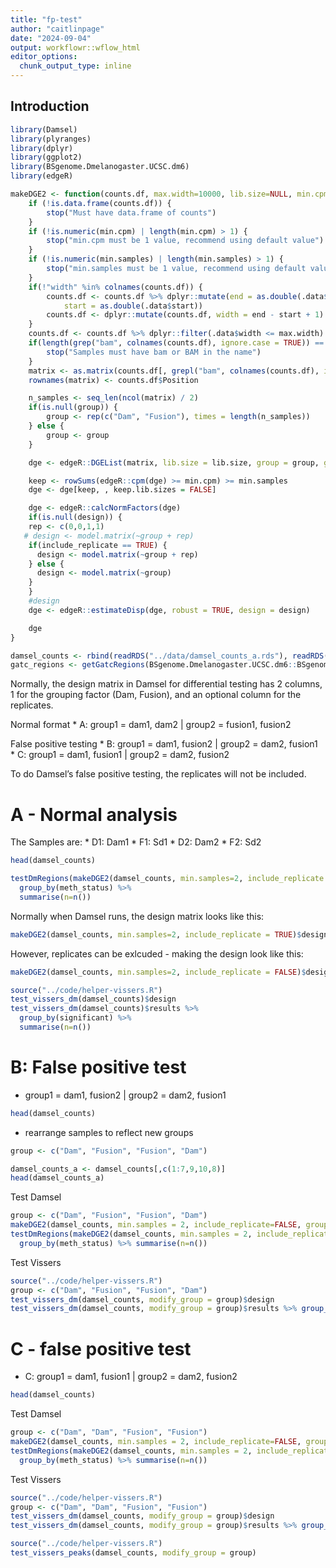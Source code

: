 ```yaml
---
title: "fp-test"
author: "caitlinpage"
date: "2024-09-04"
output: workflowr::wflow_html
editor_options:
  chunk_output_type: inline
---
```


## Introduction

```r
library(Damsel)
library(plyranges)
library(dplyr)
library(ggplot2)
library(BSgenome.Dmelanogaster.UCSC.dm6)
library(edgeR)
```
```r
makeDGE2 <- function(counts.df, max.width=10000, lib.size=NULL, min.cpm=0.5, min.samples=3, include_replicate=TRUE, group=NULL, design=NULL) {
    if (!is.data.frame(counts.df)) {
        stop("Must have data.frame of counts")
    }
    if (!is.numeric(min.cpm) | length(min.cpm) > 1) {
        stop("min.cpm must be 1 value, recommend using default value")
    }
    if (!is.numeric(min.samples) | length(min.samples) > 1) {
        stop("min.samples must be 1 value, recommend using default value")
    }
    if(!"width" %in% colnames(counts.df)) {
        counts.df <- counts.df %>% dplyr::mutate(end = as.double(.data$end),
            start = as.double(.data$start))
        counts.df <- dplyr::mutate(counts.df, width = end - start + 1)
    }
    counts.df <- counts.df %>% dplyr::filter(.data$width <= max.width)
    if(length(grep("bam", colnames(counts.df), ignore.case = TRUE)) == 0) {
        stop("Samples must have bam or BAM in the name")
    }
    matrix <- as.matrix(counts.df[, grepl("bam", colnames(counts.df), ignore.case = TRUE)])
    rownames(matrix) <- counts.df$Position

    n_samples <- seq_len(ncol(matrix) / 2)
    if(is.null(group)) {
        group <- rep(c("Dam", "Fusion"), times = length(n_samples))
    } else {
        group <- group
    }

    dge <- edgeR::DGEList(matrix, lib.size = lib.size, group = group, gene = counts.df[, 2:5])

    keep <- rowSums(edgeR::cpm(dge) >= min.cpm) >= min.samples
    dge <- dge[keep, , keep.lib.sizes = FALSE]

    dge <- edgeR::calcNormFactors(dge)
    if(is.null(design)) {
    rep <- c(0,0,1,1)
   # design <- model.matrix(~group + rep)
    if(include_replicate == TRUE) {
      design <- model.matrix(~group + rep)
    } else {
      design <- model.matrix(~group)
    }
    } 
    #design
    dge <- edgeR::estimateDisp(dge, robust = TRUE, design = design)

    dge
}

```


```r
damsel_counts <- rbind(readRDS("../data/damsel_counts_a.rds"), readRDS("../data/damsel_counts_b.rds"))
gatc_regions <- getGatcRegions(BSgenome.Dmelanogaster.UCSC.dm6::BSgenome.Dmelanogaster.UCSC.dm6)$regions
```
Normally, the design matrix in Damsel for differential testing has 2 columns, 1 for the grouping factor (Dam, Fusion), and an optional column for the replicates.


Normal format
* A: group1 = dam1, dam2 | group2 = fusion1, fusion2

False positive testing 
* B: group1 = dam1, fusion2 | group2 = dam2, fusion1 
* C: group1 = dam1, fusion1 | group2 = dam2, fusion2

To do Damsel's false positive testing, the replicates will not be included.

# A - Normal analysis

The Samples are:
* D1: Dam1
* F1: Sd1
* D2: Dam2
* F2: Sd2

```r
head(damsel_counts)
```
```r
testDmRegions(makeDGE2(damsel_counts, min.samples=2, include_replicate = TRUE), regions = gatc_regions) %>% 
  group_by(meth_status) %>%
  summarise(n=n())
```
Normally when Damsel runs, the design matrix looks like this:
```r
makeDGE2(damsel_counts, min.samples=2, include_replicate = TRUE)$design
```
However, replicates can be exlcuded - making the design look like this:

```r
makeDGE2(damsel_counts, min.samples=2, include_replicate = FALSE)$design
```

```r
source("../code/helper-vissers.R")
test_vissers_dm(damsel_counts)$design
test_vissers_dm(damsel_counts)$results %>% 
  group_by(significant) %>%
  summarise(n=n())
```


# B: False positive test
* group1 = dam1, fusion2 | group2 = dam2, fusion1 
```r
head(damsel_counts)
```
* rearrange samples to reflect new groups
```r
group <- c("Dam", "Fusion", "Fusion", "Dam")

damsel_counts_a <- damsel_counts[,c(1:7,9,10,8)]
head(damsel_counts_a)
```

Test Damsel
```r
group <- c("Dam", "Fusion", "Fusion", "Dam")
makeDGE2(damsel_counts, min.samples = 2, include_replicate=FALSE, group = group)$design
testDmRegions(makeDGE2(damsel_counts, min.samples = 2, include_replicate=FALSE, group = group), gatc_regions) %>% 
  group_by(meth_status) %>% summarise(n=n())
```

Test Vissers
```r
source("../code/helper-vissers.R")
group <- c("Dam", "Fusion", "Fusion", "Dam")
test_vissers_dm(damsel_counts, modify_group = group)$design
test_vissers_dm(damsel_counts, modify_group = group)$results %>% group_by(significant) %>% summarise(n=n())
```

# C - false positive test
* C: group1 = dam1, fusion1 | group2 = dam2, fusion2

```r
head(damsel_counts)
```
Test Damsel 

```r
group <- c("Dam", "Dam", "Fusion", "Fusion")
makeDGE2(damsel_counts, min.samples = 2, include_replicate=FALSE, group = group)$design
testDmRegions(makeDGE2(damsel_counts, min.samples = 2, include_replicate=FALSE, group = group), gatc_regions) %>% 
  group_by(meth_status) %>% summarise(n=n())
```


Test Vissers
```r
source("../code/helper-vissers.R")
group <- c("Dam", "Dam", "Fusion", "Fusion")
test_vissers_dm(damsel_counts, modify_group = group)$design
test_vissers_dm(damsel_counts, modify_group = group)$results %>% group_by(significant) %>% summarise(n=n())
```
```r
source("../code/helper-vissers.R")
test_vissers_peaks(damsel_counts, modify_group = group)
```



